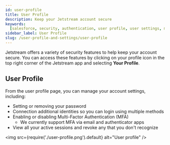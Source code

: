```yaml
---
id: user-profile
title: User Profile
description: Keep your Jetstream account secure
keywords:
  [salesforce, security, authentication, user profile, user settings, mfa, multi-factor authentication, 2fa, two-factor authentication]
sidebar_label: User Profile
slug: /user-profile-and-settings/user-profile
---
```


Jetstream offers a variety of security features to help keep your account secure. You can access these features by clicking on your profile icon in the top right corner of the Jetstream app and selecting **Your Profile**.

## User Profile

From the user profile page, you can manage your account settings, including:

- Setting or removing your password
- Connection additional identities so you can login using multiple methods
- Enabling or disabling Multi-Factor Authentication (MFA)
  - We currently support MFA via email and authenticator apps
- View all your active sessions and revoke any that you don't recognize

<img src={require('./user-profile.png').default} alt="User profile" />
